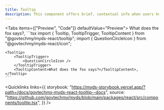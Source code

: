 ```yaml
---
title: Tooltip
description: This component offers brief, contextual info when users hover or focus on an element, enhancing clarity without cluttering the interface. Typically used to explain icons, buttons, or any interactive elements where the meaning might not be immediately clear.
---
```



<Tabs items={["Preview", "Code"]} defaultValue="Preview">
  <Tab value="Preview" className="not-prose flex justify-center gap-1">
    <Tooltip>
        <TooltipTrigger>
            <QuestionCircleIcon />
        </TooltipTrigger>
        <TooltipContent>What does the fox says?</TooltipContent>,
    </Tooltip>
  </Tab>
  <Tab value="Code">
    ```tsx
    import { Tooltip, TooltipTrigger, TooltipContent } from "@govtechmy/myds-react/tooltip";
    import { QuestionCircleIcon } from "@govtechmy/myds-react/icon";

    <Tooltip>
        <TooltipTrigger>
            <QuestionCircleIcon />
        </TooltipTrigger>
        <TooltipContent>What does the fox says?</TooltipContent>,
    </Tooltip>
    ```
  </Tab>
</Tabs>

<Quicklinks
  links={{
    storybook:
      "https://myds-storybook.vercel.app/?path=/docs/govtechmy-myds-react-tooltip--docs",
    source:
      "https://github.com/govtechmy/myds/blob/main/packages/react/src/components/tooltip.tsx",
  }}
/>

